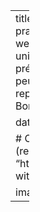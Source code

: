 ---
title: R reproducibility toolkit for the practical researcher
description: |
  Un site web très complet développé par des universitaires
  sud-américains pour présenter la manière dont les
  projets en <code>R</code> peuvent être construits de manière
  reproductible.
categories:
- R
- website
- Bonnes pratiques

date: "2021-04-27T00:00:00Z"

# Optional external URL for project (replaces project detail page).
website: "https://eliocamp.github.io/reproducibility-with-r/"

image: featured.png
---